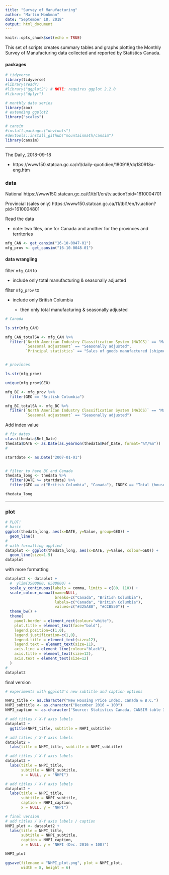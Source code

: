 ```yaml
---
title: "Survey of Manufacturing"
author: "Martin Monkman"
date: "September 18, 2018"
output: html_document
---
```


```r
knitr::opts_chunk$set(echo = TRUE)
```


This set of scripts creates summary tables and graphs plotting the Monthly Survey of Manufacturing data collected and reported by Statistics Canada.

#### packages

```r

# tidyverse
library(tidyverse)
#library(readr)
#library("ggplot2") # NOTE: requires ggplot 2.2.0 
#library("dplyr")

# monthly data series
library(zoo)
# extending ggplot2
library("scales")

# cansim
#install.packages("devtools")
#devtools::install_github("mountainmath/cansim")
library(cansim)

```

---

The Daily, 2018-09-18

* https://www150.statcan.gc.ca/n1/daily-quotidien/180918/dq180918a-eng.htm 


### data

National
https://www150.statcan.gc.ca/t1/tbl1/en/tv.action?pid=1610004701

Provincial (sales only)
https://www150.statcan.gc.ca/t1/tbl1/en/tv.action?pid=1610004801


Read the data

* note: two files, one for Canada and another for the provinces and territories

```r

mfg_CAN <- get_cansim("16-10-0047-01")
mfg_prov <- get_cansim("16-10-0048-01")


```


#### data wrangling

filter `mfg_CAN` to

* include only total manufacturing & seasonally adjusted


filter `mfg_prov` to 

* include only British Columbia

  - then only total manufacturing & seasonally adjusted



```r

# Canada

ls.str(mfg_CAN)

mfg_CAN_totalSA <- mfg_CAN %>%
  filter(`North American Industry Classification System (NAICS)` == "Manufacturing",
         `Seasonal adjustment` == "Seasonally adjusted",
         `Principal statistics` == "Sales of goods manufactured (shipments)")


# provinces

ls.str(mfg_prov)

unique(mfg_prov$GEO)

mfg_BC <- mfg_prov %>%
  filter(GEO == "British Columbia")

mfg_BC_totalSA <- mfg_BC %>%
  filter(`North American Industry Classification System (NAICS)` == "Manufacturing",
         `Seasonal adjustment` == "Seasonally adjusted")


```


Add index value






















```r


# fix dates
class(thedata$Ref_Date)
thedata$DATE <- as.Date(as.yearmon(thedata$Ref_Date, format="%Y/%m"))
#

startdate <- as.Date("2007-01-01")


# filter to have BC and Canada
thedata_long <- thedata %>%
  filter(DATE >= startdate) %>%
  filter(GEO == c("British Columbia", "Canada"), INDEX == "Total (house and land)")

thedata_long


```

--- 

### plot


```r
# PLOT!
# basic
ggplot(thedata_long, aes(x=DATE, y=Value, group=GEO)) + 
  geom_line()
#
# with formatting applied
dataplot <- ggplot(thedata_long, aes(x=DATE, y=Value, colour=GEO)) + 
  geom_line(size=1.5) 
dataplot

```

with more formatting

```r

dataplot2 <- dataplot +
  #  ylim(3500000, 6500000) +
  scale_y_continuous(labels = comma, limits = c(80, 110)) +
  scale_colour_manual(name=NULL,
                      breaks=c("Canada", "British Columbia"),
                      labels=c("Canada", "British Columbia"), 
                      values=c("#325A80", "#CCB550")) +
  theme_bw() +
  theme(
    panel.border = element_rect(colour="white"),
    plot.title = element_text(face="bold"),
    legend.position=c(1,0), 
    legend.justification=c(1,0),
    legend.title = element_text(size=12),
    legend.text = element_text(size=11),
    axis.line = element_line(colour="black"),
    axis.title = element_text(size=12),
    axis.text = element_text(size=12)
  )
#
dataplot2 

```

final version

```r

# experiments with ggplot2's new subtitle and caption options

NHPI_title <- as.character("New Housing Price Index, Canada & B.C.")
NHPI_subtitle <- as.character("December 2016 = 100")
NHPI_caption <- as.character("Source: Statistics Canada, CANSIM table 327-0056")

# add titles / X-Y axis labels
dataplot2 +
  ggtitle(NHPI_title, subtitle = NHPI_subtitle)

# add titles / X-Y axis labels
dataplot2 +
  labs(title = NHPI_title, subtitle = NHPI_subtitle)

# add titles / X-Y axis labels
dataplot2 +
  labs(title = NHPI_title,
       subtitle = NHPI_subtitle,
       x = NULL, y = "NHPI")

# add titles / X-Y axis labels
dataplot2 +
  labs(title = NHPI_title,
       subtitle = NHPI_subtitle,
       caption = NHPI_caption, 
       x = NULL, y = "NHPI") 

# final version
# add titles / X-Y axis labels / caption
NHPI_plot <- dataplot2 +
  labs(title = NHPI_title,
       subtitle = NHPI_subtitle,
       caption = NHPI_caption, 
       x = NULL, y = "NHPI (Dec. 2016 = 100)") 

NHPI_plot

ggsave(filename = "NHPI_plot.png", plot = NHPI_plot,
       width = 8, height = 6)

```


